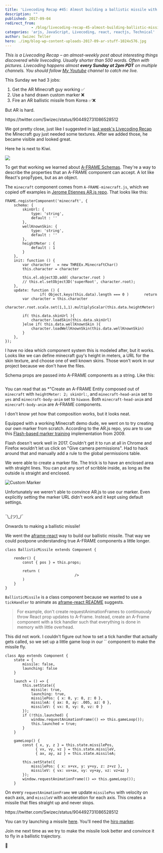 ```yaml
---
title: 'Livecoding Recap #45: Almost building a ballistic missile with React and AR.js'
description: ""
published: 2017-09-04
redirect_from: 
            - /blog/livecoding-recap-45-almost-building-ballistic-missile-react-ar-js/swizec/7773
categories: 'arjs, JavaScript, Livecoding, react, reactjs, Technical'
author: Swizec Teller
hero: ./img/blog-wp-content-uploads-2017-09-ar-stuff-1024x576.jpg
---
```

_This is a Livecoding Recap – an almost-weekly post about interesting things discovered while livecoding. Usually shorter than 500 words. Often with pictures. Livecoding happens almost **every Sunday at 2pm PDT** on multiple channels. You should follow [My Youtube](https://www.youtube.com/TheSwizec) channel to catch me live._







This Sunday we had 3 jobs:



1. Get the AR Minecraft guy working ✅
2. Use a hand drawn custom marker ❌
3. Fire an AR ballistic missile from Korea ✅❌



But AR is hard.



https&#x3A;//twitter.com/Swizec/status/904492731086528512



We got pretty close, just like I suggested in [last week's Livecoding Recap](https://swizec.com/blog/livecoding-recap-44-dipping-toes-arjs/swizec/7759) the Minecraft guy just needed some textures. After we added those, he became visible and looked great.



Here he is next to Kiwi.



![](./img/blog-wp-content-uploads-2017-09-ar-stuff-1024x576.jpg)



To get that working we learned about [A-FRAME Schemas](https://A-FRAME.io/docs/0.6.0/core/component.html#schema). They're a way to describe the properties that an A-FRAME component can accept. A lot like React's propTypes, but as an object.



The `minecraft` component comes from `A-FRAME-minecraft.js`, which we copied off examples in [Jerome Etiennes AR.js repo](https://github.com/jeromeetienne/AR.js). That looks like this:



```
FRAME.registerComponent('minecraft', {
    schema: {
        skinUrl: {
            type: 'string',
            default : ''
        },
        wellKnownSkin: {
            type: 'string',
            default : ''
        },
        heightMeter : {
            default : 1
        }
    },
    init: function () {
        var character   = new THREEx.MinecraftChar()
        this.character = character

        this.el.object3D.add( character.root )
        // this.el.setObject3D('superRoot', character.root);
    },
    update: function () {
                if( Object.keys(this.data).length === 0 )       return
        var character = this.character
        character.root.scale.set(1,1,1).multiplyScalar(this.data.heightMeter)

        if( this.data.skinUrl ){
            character.loadSkin(this.data.skinUrl)
        }else if( this.data.wellKnownSkin ){
            character.loadWellKnownSkin(this.data.wellKnownSkin)
        }
    },
});
```



I have no idea which component system this is modeled after, but it works. Looks like we can define minecraft guy's height in meters, a URL for the skin texture, and choose one of well known skins. Those won't work in our project because we don't have the files.



Schema props are passed into A-FRAME components as a string. Like this:



```

```



You can read that as \*"Create an A-FRAME Entity composed out of `minecraft` with `heightMeter: 2; skinUrl:`, and `minecraft-head-anim` set to `yes` and `minecraft-body-anim` set to `hiwave`. Both `minecraft-head-anim` and `minecraft-body-anim` are A-FRAME components.



I don't know yet how that composition works, but it looks neat.



Equipped with a working Minecraft demo dude, we went on to try creating our own marker from scratch. According to the AR.js repo, you are to use this [Flash-based marker training](http://flash.tarotaro.org/blog/2009/07/12/mgo2/) implementation from 2009.



Flash doesn't work well in 2017. Couldn't get it to run at all in Chrome and Firefox wouldn't let us click on "Give camera permissions". Had to hack around that and manually add a rule to the global permissions table.



We were able to create a marker file. The trick is to have an enclosed area with straight lines. You can put any sort of scribble inside, as long as the outside is straight and enclosed.



![Custom Marker](./img/blog-wp-content-uploads-2017-09-Screen-Shot-2017-09-03-at-19.25.21.png)



Unfortunately we weren't able to convince AR.js to use our marker. Even explicitly setting the marker URL didn't work and it kept using default settings.



```

```



¯\\\_(ツ)\_/¯



Onwards to making a ballistic missile!



We went the [aframe-react](https://github.com/ngokevin/aframe-react) way to build our ballistic missile. That way we could postpone understanding true A-FRAME components a little longer.



```
class BallisticMissile extends Component {

    render() {
        const { pos } = this.props;

        return (
                                />
        )
    }
}
```



`BallisticMissile` is a class component because we wanted to use a `tickHandler` to animate as [aframe-react README](https://github.com/ngokevin/aframe-react#best-practices) suggests.



> For example, don't create requestAnimationFrames to continuously throw React prop updates to A-Frame. Instead, create an A-Frame component with a tick handler such that everything is done in memory with little overhead.



This did not work. I couldn't figure out how to set a tick handler that actually gets called, so we set up a little game loop in our `` component to make the missile fly.



```
class App extends Component {
    state = {
        missile: false,
        launching: false
    }

    launch = () => {
        this.setState({
            missile: true,
            launching: true,
            missilePos: { x: 0, y: 0, z: 0 },
            missileA: { ax: 0, ay: .005, az: 0 },
            missileV: { vx: 0, vy: 0, vz: 0 }
        });
        if (!this.launched) {
            window.requestAnimationFrame(() => this.gameLoop());
            this.launched = true;
        }
    }

    gameLoop() {
        const { x, y, z } = this.state.missilePos,
              { vx, vy, vz } = this.state.missileV,
              { ax, ay, az } = this.state.missileA;

        this.setState({
            missilePos: { x: x+vx, y: y+vy, z: z+vz },
            missileV: { vx: vx+ax, vy: vy+ay, vz: vz+az }
        });
        window.requestAnimationFrame(() => this.gameLoop());
    }
```



On every `requestAnimationFrame` we update `missilePos` with velocity on each axis, and `missileV` with acceleration for each axis. This creates a missile that flies straight up and never stops.



https&#x3A;//twitter.com/Swizec/status/904492731086528512



You can try launching a missile [here](https://swizec.github.io/ar-js-experiment/). You'll need the [hiro marker](https://jeromeetienne.github.io/AR.js/data/images/HIRO.jpg).



Join me next time as we try to make the missile look better and convince it to fly in a ballistic trajectory.



🚀